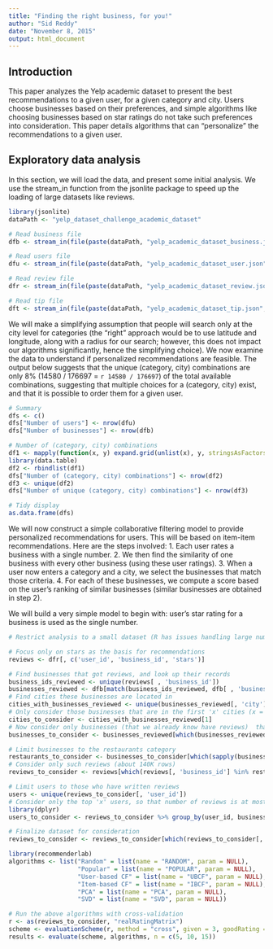 ```yaml
---
title: "Finding the right business, for you!"
author: "Sid Reddy"
date: "November 8, 2015"
output: html_document
---
```


## Introduction

This paper analyzes the Yelp academic dataset to present the best recommendations to a given user, for a given category and city. Users choose businesses based on their preferences, and simple algorithms like choosing businesses based on star ratings do not take such preferences into consideration. This paper details algorithms that can "personalize" the recommendations to a given user.  

## Exploratory data analysis
In this section, we will load the data, and present some initial analysis. We use the stream_in function from the jsonlite package to speed up the loading of large datasets like reviews. 

```r
library(jsonlite)
dataPath <- "yelp_dataset_challenge_academic_dataset"

# Read business file
dfb <- stream_in(file(paste(dataPath, "yelp_academic_dataset_business.json", sep = '/')), verbose = FALSE)

# Read users file
dfu <- stream_in(file(paste(dataPath, "yelp_academic_dataset_user.json", sep = '/')), verbose = FALSE)

# Read review file
dfr <- stream_in(file(paste(dataPath, "yelp_academic_dataset_review.json", sep = '/')), verbose = FALSE)

# Read tip file 
dft <- stream_in(file(paste(dataPath, "yelp_academic_dataset_tip.json", sep = '/')), verbose = FALSE)
```

We will make a simplifying assumption that people will search only at the city level for categories (the "right" approach would be to use latitude and longitude, along with a radius for our search; however, this does not impact our algorithms significantly, hence the simplifying choice). We now examine the data to understand if personalized recommendations are feasible. The output below suggests that the unique (category, city) combinations are only 8% (14580 / 176697 = `r 14580 / 176697`) of the total available combinations, suggesting that multiple choices for a (category, city) exist, and that it is possible to order them for a given user.

```r
# Summary
dfs <- c()
dfs["Number of users"] <- nrow(dfu)
dfs["Number of businesses"] <- nrow(dfb)

# Number of (category, city) combinations
df1 <- mapply(function(x, y) expand.grid(unlist(x), y, stringsAsFactors = FALSE),  dfb[, 'categories'], dfb[, 'city'], SIMPLIFY = FALSE)
library(data.table)
df2 <- rbindlist(df1)
dfs["Number of (category, city) combinations"] <- nrow(df2)
df3 <- unique(df2)
dfs["Number of unique (category, city) combinations"] <- nrow(df3)

# Tidy display
as.data.frame(dfs)
```

We will now construct a simple collaborative filtering model to provide personalized recommendations for users. This will be based on item-item recommendations. Here are the steps involved:
1. Each user rates a business with a single number. 
2. We then find the similarity of one business with every other business (using these user ratings). 
3. When a user now enters a category and a city, we select the businesses that match those criteria. 
4. For each of these businesses, we compute a score based on the user's ranking of similar businesses (similar businesses are obtained in step 2).

We will build a very simple model to begin with: user's star rating for a business is used as the single number. 

```r
# Restrict analysis to a small dataset (R has issues handling large number of rows; for example, dcast in reshape2 barfs even for 100K rows)

# Focus only on stars as the basis for recommendations 
reviews <- dfr[, c('user_id', 'business_id', 'stars')] 

# Find businesses that got reviews, and look up their records
business_ids_reviewed <- unique(reviews[ , 'business_id'])
businesses_reviewed <- dfb[match(business_ids_reviewed, dfb[ , 'business_id']), ]
# Find cities these businesses are located in
cities_with_businesses_reviewed <- unique(businesses_reviewed[, 'city'])
# Only consider those businesses that are in the first 'x' cities (x = 1 here)
cities_to_consider <- cities_with_businesses_reviewed[1]
# Now consider only businesses (that we already know have reviews)  that are in such cities
businesses_to_consider <- businesses_reviewed[which(businesses_reviewed[, 'city'] %in% cities_to_consider), ]

# Limit businesses to the restaurants category
restaurants_to_consider <- businesses_to_consider[which(sapply(businesses_to_consider$categories, function(x) "Restaurants" %in% x)), ]
# Consider only such reviews (about 140K rows)
reviews_to_consider <- reviews[which(reviews[, 'business_id'] %in% restaurants_to_consider[ , 'business_id']), ]

# Limit users to those who have written reviews
users <- unique(reviews_to_consider[, 'user_id'])
# Consider only the top 'x' users, so that number of reviews is at most 10000
library(dplyr)
users_to_consider <- reviews_to_consider %>% group_by(user_id, business_id) %>% summarize(count1 = n()) %>% group_by(user_id) %>% summarize(count = n()) %>% arrange(desc(count)) %>% filter(count >= 3) %>% mutate(total_count = cumsum(count)) %>% filter(total_count < 100000) %>% select(user_id)

# Finalize dataset for consideration
reviews_to_consider <- reviews_to_consider[which(reviews_to_consider[, 'user_id'] %in% users_to_consider[, 'user_id']), ]
```

```r
library(recommenderlab)
algorithms <- list("Random" = list(name = "RANDOM", param = NULL),
                   "Popular" = list(name = "POPULAR", param = NULL),
                   "User-based CF" = list(name = "UBCF", param = NULL),
                   "Item-based CF" = list(name = "IBCF", param = NULL),
                   "PCA" = list(name = "PCA", param = NULL),
                   "SVD" = list(name = "SVD", param = NULL))

# Run the above algorithms with cross-validation
r <- as(reviews_to_consider, "realRatingMatrix")
scheme <- evaluationScheme(r, method = "cross", given = 3, goodRating = 4)
results <- evaluate(scheme, algorithms, n = c(5, 10, 15))

```